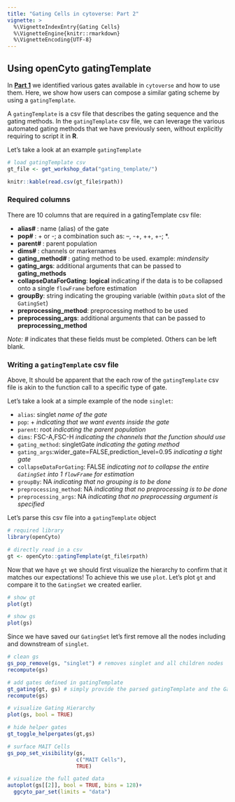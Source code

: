 ```yaml
---
title: "Gating Cells in cytoverse: Part 2"
vignette: >
  %\VignetteIndexEntry{Gating Cells}
  %\VignetteEngine{knitr::rmarkdown}
  %\VignetteEncoding{UTF-8}
---
```


## Using openCyto gatingTemplate 

In [**Part 1**](Gating_1.Rmd) we identified various gates available in `cytoverse` and how to use them. Here, we show how users can compose a similar gating scheme by using  a `gatingTemplate`. 

A `gatingTemplate` is a csv file that describes the gating sequence and the gating methods. In the `gatingTemplate` csv file, we can leverage the various automated gating methods that we have previously seen, without explicitly requiring to script it in **R**.

Let's take a look at an example `gatingTemplate`

```r
# load gatingTemplate csv
gt_file <- get_workshop_data("gating_template/")

knitr::kable(read.csv(gt_file$rpath))
```

### Required columns

There are 10 columns that are required in a gatingTemplate csv file:

  - **alias# **: name (alias) of the gate
  - **pop# **: + or -; a combination such as: --, -+, ++, +-; *. 
  - **parent# **: parent population
  - **dims# **: channels or markernames
  - **gating_method# **: gating method to be used. example: *mindensity*
  - **gating_args**: additional arguments that can be passed to **gating_methods**
  - **collapseDataForGating**: **logical** indicating if the data is to be collapsed onto a single `flowFrame` before estimation
  - **groupBy**: string indicating the grouping variable (within `pData` slot of the `GatingSet`)
  - **preprocessing_method**: preprocessing method to be used
  - **preprocessing_args**: additional arguments that can be passed to **preprocessing_method**

*Note:* # indicates that these fields must be completed. Others can be left blank.

### Writing a `gatingTemplate` csv file

Above, It should be apparent that the each row of the `gatingTemplate` csv file is akin to the function call to a specific type of gate. 

Let's take a look at a simple example of the node `singlet`:

  - `alias`: singlet *name of the gate*
  - `pop`: + *indicating that we want events inside the gate*
  - `parent`: root *indicating the parent population*
  - `dims`: FSC-A,FSC-H *indicating the channels that the function should use*
  - `gating_method`: singletGate *indicating the gating method*
  - `gating_args`:wider_gate=FALSE,prediction_level=0.95	*indicating a tight gate*
  - `collapseDataForGating`: FALSE *indicating not to collapse the entire `GatingSet` into 1 `flowFrame` for estimation*
  - `groupBy`: NA *indicating that no grouping is to be done*
  - `preprocessing_method`: NA *indicating that no preprocessing is to be done*
  - `preprocessing_args`: NA *indicating that no preprocessing argument is specified*




Let's parse this csv file into a `gatingTemplate` object

```r
# required library
library(openCyto)

# directly read in a csv
gt <- openCyto::gatingTemplate(gt_file$rpath)
```

Now that we have `gt` we should first visualize the hierarchy to confirm that it matches our expectations! To achieve this we use `plot`. Let's plot `gt` and compare it to the `GatingSet` we created earlier.

```r
# show gt
plot(gt)

# show gs
plot(gs)
```

Since we have saved our `GatingSet` let's first remove all the nodes including and downstream of `singlet`.

```r
# clean gs
gs_pop_remove(gs, "singlet") # removes singlet and all children nodes
recompute(gs)

# add gates defined in gatingTemplate
gt_gating(gt, gs) # simply provide the parsed gatingTemplate and the GatingSet
recompute(gs)

# visualize Gating Hierarchy
plot(gs, bool = TRUE)

# hide helper gates
gt_toggle_helpergates(gt,gs)

# surface MAIT Cells
gs_pop_set_visibility(gs,
                      c("MAIT Cells"),
                      TRUE)

# visualize the full gated data
autoplot(gs[[2]], bool = TRUE, bins = 128)+
  ggcyto_par_set(limits = "data")
```

